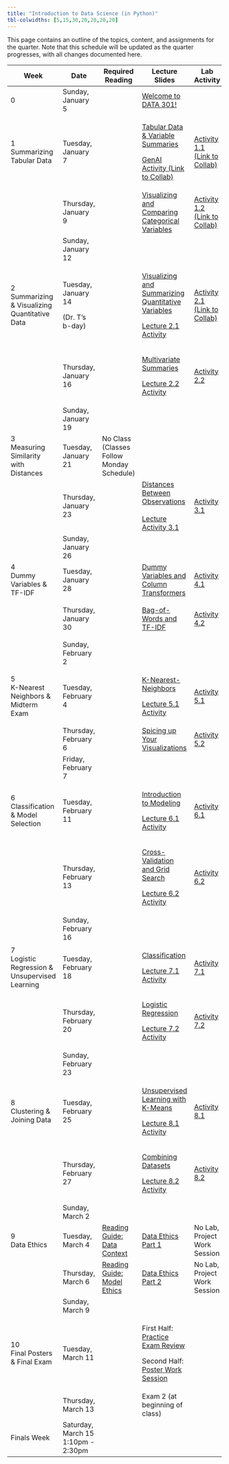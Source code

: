 ```yaml
---
title: "Introduction to Data Science (in Python)"
tbl-colwidths: [5,15,30,20,20,20,20]
---
```


This page contains an outline of the topics, content, and assignments for the quarter. Note that this schedule will be updated as the quarter progresses, with all changes documented here.

+-----------------------------------------------+------------------------------------+--------------------------------------------------------------------------------------------------+-------------------------------------------------------------------------------------------------------------------------------------------------------------------------+--------------------------------------------------------------------------------------------------------------------------------------------------------+----------------------------------------------------------------------------------------------------------+-----------------------------------------------------------------------------------+
| Week                                          | Date                               | Required Reading                                                                                 | Lecture Slides                                                                                                                                                          | Lab Activity                                                                                                                                           | Weekly Assignment                                                                                        | Exams & Project                                                                   |
+===============================================+====================================+==================================================================================================+=========================================================================================================================================================================+========================================================================================================================================================+==========================================================================================================+===================================================================================+
| 0                                             | Sunday, January 5                  |                                                                                                  | [Welcome to DATA 301!](/slides/00-welcome.qmd "Welcome to DATA 301!")                                                                                                   |                                                                                                                                                        |                                                                                                          |                                                                                   |
+-----------------------------------------------+------------------------------------+--------------------------------------------------------------------------------------------------+-------------------------------------------------------------------------------------------------------------------------------------------------------------------------+--------------------------------------------------------------------------------------------------------------------------------------------------------+----------------------------------------------------------------------------------------------------------+-----------------------------------------------------------------------------------+
| 1 Summarizing Tabular Data                    | Tuesday, January 7                 |                                                                                                  | [Tabular Data & Variable Summaries](/slides/01-tabular-data-summaries.qmd "Tabular Data & Variable Summaries")                                                          | [Activity 1.1 (Link to Collab)](https://colab.research.google.com/drive/1L7vRYObMyqvWWlFaEnZqEJQjpHsWu690?usp=sharing "Activity 1.1 (Link to Collab)") |                                                                                                          |                                                                                   |
|                                               |                                    |                                                                                                  |                                                                                                                                                                         |                                                                                                                                                        |                                                                                                          |                                                                                   |
|                                               |                                    |                                                                                                  | [GenAI Activity (Link to Collab)](https://colab.research.google.com/drive/1QNGwd_33HqvANn4ZO8BVbCvmnzMJd28c?usp=sharing "GenAI Activity (Link to Collab)")              |                                                                                                                                                        |                                                                                                          |                                                                                   |
+-----------------------------------------------+------------------------------------+--------------------------------------------------------------------------------------------------+-------------------------------------------------------------------------------------------------------------------------------------------------------------------------+--------------------------------------------------------------------------------------------------------------------------------------------------------+----------------------------------------------------------------------------------------------------------+-----------------------------------------------------------------------------------+
|                                               | Thursday, January 9                |                                                                                                  | [Visualizing and Comparing Categorical Variables](/slides/02-conditional-distributions.qmd "Visualizing and Comparing Categorical Variables")                           | [Activity 1.2 (Link to Collab)](https://colab.research.google.com/drive/1xF6ZnCrvrmbv-K8YUmKOSRpDArr6LhJ7?usp=sharing "Activity 1.2 (Link to Collab)") | [Lab 1A](https://colab.research.google.com/drive/1oJjaV-ci0zaQpxigDJhaV59J7IR9MGu5?usp=sharing "Lab 1A") |                                                                                   |
|                                               |                                    |                                                                                                  |                                                                                                                                                                         |                                                                                                                                                        |                                                                                                          |                                                                                   |
|                                               |                                    |                                                                                                  |                                                                                                                                                                         |                                                                                                                                                        | [Lab 1B](https://colab.research.google.com/drive/1Ow4hOxqVdxY7nSuhqTuBGWRWWH3c2ZFX?usp=sharing "Lab 1B") |                                                                                   |
+-----------------------------------------------+------------------------------------+--------------------------------------------------------------------------------------------------+-------------------------------------------------------------------------------------------------------------------------------------------------------------------------+--------------------------------------------------------------------------------------------------------------------------------------------------------+----------------------------------------------------------------------------------------------------------+-----------------------------------------------------------------------------------+
|                                               | Sunday, January 12                 |                                                                                                  |                                                                                                                                                                         |                                                                                                                                                        | Lab 1A, 1B Due by Midnight                                                                               |                                                                                   |
+-----------------------------------------------+------------------------------------+--------------------------------------------------------------------------------------------------+-------------------------------------------------------------------------------------------------------------------------------------------------------------------------+--------------------------------------------------------------------------------------------------------------------------------------------------------+----------------------------------------------------------------------------------------------------------+-----------------------------------------------------------------------------------+
| 2 Summarizing & Visualizing Quantitative Data | Tuesday, January 14                |                                                                                                  | [Visualizing and Summarizing Quantitative Variables](/slides/03-quantitative-variables.qmd "Visualizing and Summarizing Quantitative Variables")                        | [Activity 2.1 (Link to Collab)](https://colab.research.google.com/drive/1XBzyo6WxGv9JesWvFl-JoMsk_fIIwZHs?usp=sharing "Activity 2.1 (Link to Collab)") |                                                                                                          |                                                                                   |
|                                               |                                    |                                                                                                  |                                                                                                                                                                         |                                                                                                                                                        |                                                                                                          |                                                                                   |
|                                               | (Dr. T's b-day)                    |                                                                                                  | [Lecture 2.1 Activity](https://colab.research.google.com/drive/1coXx5_Kij_xKWhCd2rNWlrjOm8p5cwaj?usp=sharing "Lecture 2.1 Activity")                                    |                                                                                                                                                        |                                                                                                          |                                                                                   |
+-----------------------------------------------+------------------------------------+--------------------------------------------------------------------------------------------------+-------------------------------------------------------------------------------------------------------------------------------------------------------------------------+--------------------------------------------------------------------------------------------------------------------------------------------------------+----------------------------------------------------------------------------------------------------------+-----------------------------------------------------------------------------------+
|                                               | Thursday, January 16               |                                                                                                  | [Multivariate Summaries](/slides/04-group-by.qmd "Multivariate Summaries")                                                                                              | [Activity 2.2](https://colab.research.google.com/drive/1z04uCd6DHJ7Ln6zPQORCMqzXgELVPi6s?usp=sharing "Activity 2.2")                                   | [Lab 2A](https://colab.research.google.com/drive/1gTvmY1vMzSweF1tjKP83gfZ4breo1VYc?usp=sharing "Lab 2A") |                                                                                   |
|                                               |                                    |                                                                                                  |                                                                                                                                                                         |                                                                                                                                                        |                                                                                                          |                                                                                   |
|                                               |                                    |                                                                                                  | [Lecture 2.2 Activity](https://colab.research.google.com/drive/1jjxyhLnN0BGQXcDYFxH241IbJR6dfG3u?usp=sharing "Lecture 2.2 Activity")                                    |                                                                                                                                                        | [Lab 2B](https://colab.research.google.com/drive/1hOiHuLV2W0BrGShCmFwou61UEPkX8TZD?usp=sharing)          |                                                                                   |
+-----------------------------------------------+------------------------------------+--------------------------------------------------------------------------------------------------+-------------------------------------------------------------------------------------------------------------------------------------------------------------------------+--------------------------------------------------------------------------------------------------------------------------------------------------------+----------------------------------------------------------------------------------------------------------+-----------------------------------------------------------------------------------+
|                                               | Sunday, January 19                 |                                                                                                  |                                                                                                                                                                         |                                                                                                                                                        | Lab 2A, 2B Due by Midnight                                                                               |                                                                                   |
+-----------------------------------------------+------------------------------------+--------------------------------------------------------------------------------------------------+-------------------------------------------------------------------------------------------------------------------------------------------------------------------------+--------------------------------------------------------------------------------------------------------------------------------------------------------+----------------------------------------------------------------------------------------------------------+-----------------------------------------------------------------------------------+
| 3\                                            | Tuesday, January 21                | No Class (Classes Follow Monday Schedule)                                                        |                                                                                                                                                                         |                                                                                                                                                        |                                                                                                          |                                                                                   |
| Measuring Similarity with Distances           |                                    |                                                                                                  |                                                                                                                                                                         |                                                                                                                                                        |                                                                                                          |                                                                                   |
+-----------------------------------------------+------------------------------------+--------------------------------------------------------------------------------------------------+-------------------------------------------------------------------------------------------------------------------------------------------------------------------------+--------------------------------------------------------------------------------------------------------------------------------------------------------+----------------------------------------------------------------------------------------------------------+-----------------------------------------------------------------------------------+
|                                               | Thursday, January 23               |                                                                                                  | [Distances Between Observations](/slides/05-distances.qmd "Distances Between Observations")\                                                                            | [Activity 3.1](https://colab.research.google.com/drive/1WMw9KsoGkIH55q3GraqHJlEe7L64Bk7Y?usp=sharing "Activity 3.1")                                   | [Lab 3](https://colab.research.google.com/drive/1qAvJw5w0Ubng9SCGjN_4y5puUBHg1Zd3?usp=sharing "Lab 3")   |                                                                                   |
|                                               |                                    |                                                                                                  | \                                                                                                                                                                       |                                                                                                                                                        |                                                                                                          |                                                                                   |
|                                               |                                    |                                                                                                  | [Lecture Activity 3.1](https://colab.research.google.com/drive/1xly33T6Bzx-85peCe-2O9elkbgM97NIW?usp=sharing)                                                           |                                                                                                                                                        |                                                                                                          |                                                                                   |
+-----------------------------------------------+------------------------------------+--------------------------------------------------------------------------------------------------+-------------------------------------------------------------------------------------------------------------------------------------------------------------------------+--------------------------------------------------------------------------------------------------------------------------------------------------------+----------------------------------------------------------------------------------------------------------+-----------------------------------------------------------------------------------+
|                                               | Sunday, January 26                 |                                                                                                  |                                                                                                                                                                         |                                                                                                                                                        | Lab 3 Due by Midnight                                                                                    |                                                                                   |
+-----------------------------------------------+------------------------------------+--------------------------------------------------------------------------------------------------+-------------------------------------------------------------------------------------------------------------------------------------------------------------------------+--------------------------------------------------------------------------------------------------------------------------------------------------------+----------------------------------------------------------------------------------------------------------+-----------------------------------------------------------------------------------+
| 4\                                            | Tuesday, January 28                |                                                                                                  | [Dummy Variables and Column Transformers](/slides/06-preprocessing.qmd "Dummy Variables and Column Transformers")                                                       | [Activity 4.1](https://colab.research.google.com/drive/1Xzx2cKhxH6I6iYtcOakWVeE8zaDnz0Po?usp=sharing "Activity 4.1")                                   |                                                                                                          |                                                                                   |
| Dummy Variables & TF-IDF                      |                                    |                                                                                                  |                                                                                                                                                                         |                                                                                                                                                        |                                                                                                          |                                                                                   |
+-----------------------------------------------+------------------------------------+--------------------------------------------------------------------------------------------------+-------------------------------------------------------------------------------------------------------------------------------------------------------------------------+--------------------------------------------------------------------------------------------------------------------------------------------------------+----------------------------------------------------------------------------------------------------------+-----------------------------------------------------------------------------------+
|                                               | Thursday, January 30               |                                                                                                  | [Bag-of-Words and TF-IDF](/slides/07-text-data.qmd "Bag-of-Words and TF-IDF")                                                                                           | [Activity 4.2](https://colab.research.google.com/drive/1iJd-1hy4Tg5S_EgGH1eL7dqnKktoqjrG?usp=sharing "Activity 4.2")                                   | [Lab 4A](https://colab.research.google.com/drive/1ZMVQ_jkL9tnwWJANtx4wNC9gsCHby-0g?usp=sharing "Lab 4A") |                                                                                   |
|                                               |                                    |                                                                                                  |                                                                                                                                                                         |                                                                                                                                                        |                                                                                                          |                                                                                   |
|                                               |                                    |                                                                                                  |                                                                                                                                                                         |                                                                                                                                                        | [Lab 4B](https://colab.research.google.com/drive/1zpwRCxvl0ePC766nt6eNa2E0gJp-Ot3A?usp=sharing "Lab 4B") |                                                                                   |
+-----------------------------------------------+------------------------------------+--------------------------------------------------------------------------------------------------+-------------------------------------------------------------------------------------------------------------------------------------------------------------------------+--------------------------------------------------------------------------------------------------------------------------------------------------------+----------------------------------------------------------------------------------------------------------+-----------------------------------------------------------------------------------+
|                                               | Sunday, February 2                 |                                                                                                  |                                                                                                                                                                         |                                                                                                                                                        | Lab 4A, 4B Due by Midnight                                                                               |                                                                                   |
+-----------------------------------------------+------------------------------------+--------------------------------------------------------------------------------------------------+-------------------------------------------------------------------------------------------------------------------------------------------------------------------------+--------------------------------------------------------------------------------------------------------------------------------------------------------+----------------------------------------------------------------------------------------------------------+-----------------------------------------------------------------------------------+
| 5\                                            | Tuesday, February 4                |                                                                                                  | [K-Nearest-Neighbors](/slides/08-knn.qmd "K-Nearest-Neighbors")                                                                                                         | [Activity 5.1](https://colab.research.google.com/drive/1uhyxxUBdLpEV-OKtMkNsCtWyS49l3LC8?usp=sharing "Activity 5.1")                                   |                                                                                                          |                                                                                   |
| K-Nearest Neighbors & Midterm Exam            |                                    |                                                                                                  |                                                                                                                                                                         |                                                                                                                                                        |                                                                                                          |                                                                                   |
|                                               |                                    |                                                                                                  | [Lecture 5.1 Activity](https://colab.research.google.com/drive/1SXxuLKCZsTB2Hl7WC3xE6MBiO1o_9VmY?usp=sharing "Lecture 5.1 Activity")                                    |                                                                                                                                                        |                                                                                                          |                                                                                   |
+-----------------------------------------------+------------------------------------+--------------------------------------------------------------------------------------------------+-------------------------------------------------------------------------------------------------------------------------------------------------------------------------+--------------------------------------------------------------------------------------------------------------------------------------------------------+----------------------------------------------------------------------------------------------------------+-----------------------------------------------------------------------------------+
|                                               | Thursday, February 6               |                                                                                                  | [Spicing up Your Visualizations](https://docs.google.com/presentation/d/1ZIBJzHWQFJtsQzkak0W-Z5RxT-0wSrvGPckXxhs8M-c/edit?usp=sharing "Spicing up Your Visualizations") | [Activity 5.2](https://colab.research.google.com/drive/1TLIlKAAaJE3tmF8vMC-tO90Rv_8lpgtS?usp=sharing "Activity 5.2")                                   |                                                                                                          | Exam 1 (in-class)                                                                 |
+-----------------------------------------------+------------------------------------+--------------------------------------------------------------------------------------------------+-------------------------------------------------------------------------------------------------------------------------------------------------------------------------+--------------------------------------------------------------------------------------------------------------------------------------------------------+----------------------------------------------------------------------------------------------------------+-----------------------------------------------------------------------------------+
|                                               | Friday, February 7                 |                                                                                                  |                                                                                                                                                                         |                                                                                                                                                        | No lab this week!                                                                                        |                                                                                   |
+-----------------------------------------------+------------------------------------+--------------------------------------------------------------------------------------------------+-------------------------------------------------------------------------------------------------------------------------------------------------------------------------+--------------------------------------------------------------------------------------------------------------------------------------------------------+----------------------------------------------------------------------------------------------------------+-----------------------------------------------------------------------------------+
| 6\                                            | Tuesday, February 11               |                                                                                                  | [Introduction to Modeling](/slides/09-modeling.qmd "Introduction to Modeling")                                                                                          | [Activity 6.1](https://colab.research.google.com/drive/1OYZ6nG00AZnrz_tuG1joDZg8CVDgfECg?usp=sharing "Activity 6.1")                                   |                                                                                                          |                                                                                   |
| Classification & Model Selection              |                                    |                                                                                                  |                                                                                                                                                                         |                                                                                                                                                        |                                                                                                          |                                                                                   |
|                                               |                                    |                                                                                                  | [Lecture 6.1 Activity](https://colab.research.google.com/drive/1CUu2qhIfz42z7QRRISwQsnwIIwaCCHby?usp=sharing "Lecture 6.1 Activity")                                    |                                                                                                                                                        |                                                                                                          |                                                                                   |
+-----------------------------------------------+------------------------------------+--------------------------------------------------------------------------------------------------+-------------------------------------------------------------------------------------------------------------------------------------------------------------------------+--------------------------------------------------------------------------------------------------------------------------------------------------------+----------------------------------------------------------------------------------------------------------+-----------------------------------------------------------------------------------+
|                                               | Thursday, February 13              |                                                                                                  | [Cross-Validation and Grid Search](/slides/10-cross-val.qmd "Cross-Validation and Grid Search")                                                                         | [Activity 6.2](https://colab.research.google.com/drive/1-yokgtl9EVEofk731kOFvhADwOfCc3OS?usp=sharing "Activity 6.2")                                   | [Lab 6](https://colab.research.google.com/drive/14dmKWyPrdQMWic61Ig07kie3XlrOrgOP?usp=sharing "Lab 6")   |                                                                                   |
|                                               |                                    |                                                                                                  |                                                                                                                                                                         |                                                                                                                                                        |                                                                                                          |                                                                                   |
|                                               |                                    |                                                                                                  | [Lecture 6.2 Activity](https://colab.research.google.com/drive/1L2fZzIxZLexo8wbuGX-MT2TweWfmWCRf?usp=sharing "Lecture 6.2 Activity")                                    |                                                                                                                                                        |                                                                                                          |                                                                                   |
+-----------------------------------------------+------------------------------------+--------------------------------------------------------------------------------------------------+-------------------------------------------------------------------------------------------------------------------------------------------------------------------------+--------------------------------------------------------------------------------------------------------------------------------------------------------+----------------------------------------------------------------------------------------------------------+-----------------------------------------------------------------------------------+
|                                               | Sunday, February 16                |                                                                                                  |                                                                                                                                                                         |                                                                                                                                                        | Lab 6 Due by Midnight                                                                                    |                                                                                   |
+-----------------------------------------------+------------------------------------+--------------------------------------------------------------------------------------------------+-------------------------------------------------------------------------------------------------------------------------------------------------------------------------+--------------------------------------------------------------------------------------------------------------------------------------------------------+----------------------------------------------------------------------------------------------------------+-----------------------------------------------------------------------------------+
| 7\                                            | Tuesday, February 18               |                                                                                                  | [Classification](/slides/11-classification.qmd "Classification")                                                                                                        | [Activity 7.1](https://colab.research.google.com/drive/1rEePNyLnOTqzFPxnDcR2CQd6ug2keoWu?usp=sharing "Activity 7.1")                                   |                                                                                                          |                                                                                   |
| Logistic Regression & Unsupervised Learning   |                                    |                                                                                                  |                                                                                                                                                                         |                                                                                                                                                        |                                                                                                          |                                                                                   |
|                                               |                                    |                                                                                                  | [Lecture 7.1 Activity](https://colab.research.google.com/drive/1rAaAM6o2SEvkmr2Upwpw8gJD32EORYD0?usp=sharing "Lecture 7.1 Activity")                                    |                                                                                                                                                        |                                                                                                          |                                                                                   |
+-----------------------------------------------+------------------------------------+--------------------------------------------------------------------------------------------------+-------------------------------------------------------------------------------------------------------------------------------------------------------------------------+--------------------------------------------------------------------------------------------------------------------------------------------------------+----------------------------------------------------------------------------------------------------------+-----------------------------------------------------------------------------------+
|                                               | Thursday, February 20              |                                                                                                  | [Logistic Regression](/slides/12-logistic.qmd "Logistic Regression")                                                                                                    | [Activity 7.2](https://colab.research.google.com/drive/15iiyq1smdG9Fv4LODPwTI0yirQs_mg8I?usp=sharing "Activity 7.2")                                   | [Lab 7](https://colab.research.google.com/drive/1JW7z1mBVcpTNXhFDTS6nY-4CJ6ybJhGW?usp=sharing "Lab 7")   |                                                                                   |
|                                               |                                    |                                                                                                  |                                                                                                                                                                         |                                                                                                                                                        |                                                                                                          |                                                                                   |
|                                               |                                    |                                                                                                  | [Lecture 7.2 Activity](https://colab.research.google.com/drive/1R5jFqNYXYwjL55aVObzS7z6ZIr54dJkM?usp=sharing "Lecture 7.2 Activity")                                    |                                                                                                                                                        |                                                                                                          |                                                                                   |
+-----------------------------------------------+------------------------------------+--------------------------------------------------------------------------------------------------+-------------------------------------------------------------------------------------------------------------------------------------------------------------------------+--------------------------------------------------------------------------------------------------------------------------------------------------------+----------------------------------------------------------------------------------------------------------+-----------------------------------------------------------------------------------+
|                                               | Sunday, February 23                |                                                                                                  |                                                                                                                                                                         |                                                                                                                                                        | Lab 7 Due by Midnight                                                                                    | [Project Proposal Due](/project/project-description.qmd "Project Proposal Due")   |
+-----------------------------------------------+------------------------------------+--------------------------------------------------------------------------------------------------+-------------------------------------------------------------------------------------------------------------------------------------------------------------------------+--------------------------------------------------------------------------------------------------------------------------------------------------------+----------------------------------------------------------------------------------------------------------+-----------------------------------------------------------------------------------+
| 8\                                            | Tuesday, February 25               |                                                                                                  | [Unsupervised Learning with K-Means](/slides/13-kmeans.qmd "Unsupervised Learning with K-Means")                                                                        | [Activity 8.1](https://colab.research.google.com/drive/14azp-beViaYo0ewDDu-_anH6Nw3TZEpI?usp=sharing "Activity 8.1")                                   |                                                                                                          |                                                                                   |
| Clustering & Joining Data                     |                                    |                                                                                                  |                                                                                                                                                                         |                                                                                                                                                        |                                                                                                          |                                                                                   |
|                                               |                                    |                                                                                                  | [Lecture 8.1 Activity](https://colab.research.google.com/drive/1irqo665VjCXNIdCuI2pGrvMFEKGpWhrr?usp=sharing "Lecture 8.1 Activity")                                    |                                                                                                                                                        |                                                                                                          |                                                                                   |
+-----------------------------------------------+------------------------------------+--------------------------------------------------------------------------------------------------+-------------------------------------------------------------------------------------------------------------------------------------------------------------------------+--------------------------------------------------------------------------------------------------------------------------------------------------------+----------------------------------------------------------------------------------------------------------+-----------------------------------------------------------------------------------+
|                                               | Thursday, February 27              |                                                                                                  | [Combining Datasets](/slides/14-merge.qmd "Combining Datasets")                                                                                                         | [Activity 8.2](https://colab.research.google.com/drive/1NfR4HyDzI2g47HOikQTxMK2WFCkfOzIZ?usp=sharing "Activity 8.2")                                   | [Lab 8](https://colab.research.google.com/drive/1qbkuxvsViL4iD-tOo-0b8d0XiYr3GnlC?usp=sharing "Lab 8")   |                                                                                   |
|                                               |                                    |                                                                                                  |                                                                                                                                                                         |                                                                                                                                                        |                                                                                                          |                                                                                   |
|                                               |                                    |                                                                                                  | [Lecture 8.2 Activity](https://colab.research.google.com/drive/1wAGAqFK80gRAOi_xfmdc3VHD2Qvyus9P?usp=sharing "Lecture 8.2 Activity")                                    |                                                                                                                                                        |                                                                                                          |                                                                                   |
+-----------------------------------------------+------------------------------------+--------------------------------------------------------------------------------------------------+-------------------------------------------------------------------------------------------------------------------------------------------------------------------------+--------------------------------------------------------------------------------------------------------------------------------------------------------+----------------------------------------------------------------------------------------------------------+-----------------------------------------------------------------------------------+
|                                               | Sunday, March 2                    |                                                                                                  |                                                                                                                                                                         |                                                                                                                                                        | Lab 8 Due by Midnight                                                                                    |                                                                                   |
+-----------------------------------------------+------------------------------------+--------------------------------------------------------------------------------------------------+-------------------------------------------------------------------------------------------------------------------------------------------------------------------------+--------------------------------------------------------------------------------------------------------------------------------------------------------+----------------------------------------------------------------------------------------------------------+-----------------------------------------------------------------------------------+
| 9\                                            | Tuesday, March 4                   | [Reading Guide: Data Context](/lab-activities/data-neutrality.qmd "Reading Guide: Data Context") | [Data Ethics Part 1](/slides/15-data-ethics.qmd "Data Ethics Part 1")                                                                                                   | No Lab, Project Work Session                                                                                                                           |                                                                                                          |                                                                                   |
| Data Ethics                                   |                                    |                                                                                                  |                                                                                                                                                                         |                                                                                                                                                        |                                                                                                          |                                                                                   |
+-----------------------------------------------+------------------------------------+--------------------------------------------------------------------------------------------------+-------------------------------------------------------------------------------------------------------------------------------------------------------------------------+--------------------------------------------------------------------------------------------------------------------------------------------------------+----------------------------------------------------------------------------------------------------------+-----------------------------------------------------------------------------------+
|                                               | Thursday, March 6                  | [Reading Guide: Model Ethics](/lab-activities/model-weapons.qmd "Reading Guide: Model Ethics")   | [Data Ethics Part 2](/slides/16-model-ethics.qmd "Data Ethics Part 2")                                                                                                  | No Lab, Project Work Session                                                                                                                           |                                                                                                          | [Project Guidelines](/project/project-requirements.qmd "Project Guidelines")      |
+-----------------------------------------------+------------------------------------+--------------------------------------------------------------------------------------------------+-------------------------------------------------------------------------------------------------------------------------------------------------------------------------+--------------------------------------------------------------------------------------------------------------------------------------------------------+----------------------------------------------------------------------------------------------------------+-----------------------------------------------------------------------------------+
|                                               | Sunday, March 9                    |                                                                                                  |                                                                                                                                                                         |                                                                                                                                                        | No lab this week!                                                                                        | [Practice Exam Review](/exam-materials/practice-final.qmd "Practice Exam Review") |
+-----------------------------------------------+------------------------------------+--------------------------------------------------------------------------------------------------+-------------------------------------------------------------------------------------------------------------------------------------------------------------------------+--------------------------------------------------------------------------------------------------------------------------------------------------------+----------------------------------------------------------------------------------------------------------+-----------------------------------------------------------------------------------+
| 10\                                           | Tuesday, March 11                  |                                                                                                  | First Half: [Practice Exam Review](/exam-materials/practice-final.qmd "Practice Exam Review")                                                                           |                                                                                                                                                        |                                                                                                          |                                                                                   |
| Final Posters & Final Exam                    |                                    |                                                                                                  |                                                                                                                                                                         |                                                                                                                                                        |                                                                                                          |                                                                                   |
|                                               |                                    |                                                                                                  | Second Half: [Poster Work Session](https://drive.google.com/drive/folders/1L0Kl9MZ4NPowMJyju57bu3BJO2a8byJj?usp=sharing "Poster Work Session")                          |                                                                                                                                                        |                                                                                                          |                                                                                   |
+-----------------------------------------------+------------------------------------+--------------------------------------------------------------------------------------------------+-------------------------------------------------------------------------------------------------------------------------------------------------------------------------+--------------------------------------------------------------------------------------------------------------------------------------------------------+----------------------------------------------------------------------------------------------------------+-----------------------------------------------------------------------------------+
|                                               | Thursday, March 13                 |                                                                                                  | Exam 2 (at beginning of class)                                                                                                                                          |                                                                                                                                                        |                                                                                                          | Exam 2 (in-class)                                                                 |
+-----------------------------------------------+------------------------------------+--------------------------------------------------------------------------------------------------+-------------------------------------------------------------------------------------------------------------------------------------------------------------------------+--------------------------------------------------------------------------------------------------------------------------------------------------------+----------------------------------------------------------------------------------------------------------+-----------------------------------------------------------------------------------+
| Finals Week                                   | Saturday, March 15 1:10pm - 2:30pm |                                                                                                  |                                                                                                                                                                         |                                                                                                                                                        |                                                                                                          | Poster Presentations                                                              |
+-----------------------------------------------+------------------------------------+--------------------------------------------------------------------------------------------------+-------------------------------------------------------------------------------------------------------------------------------------------------------------------------+--------------------------------------------------------------------------------------------------------------------------------------------------------+----------------------------------------------------------------------------------------------------------+-----------------------------------------------------------------------------------+
